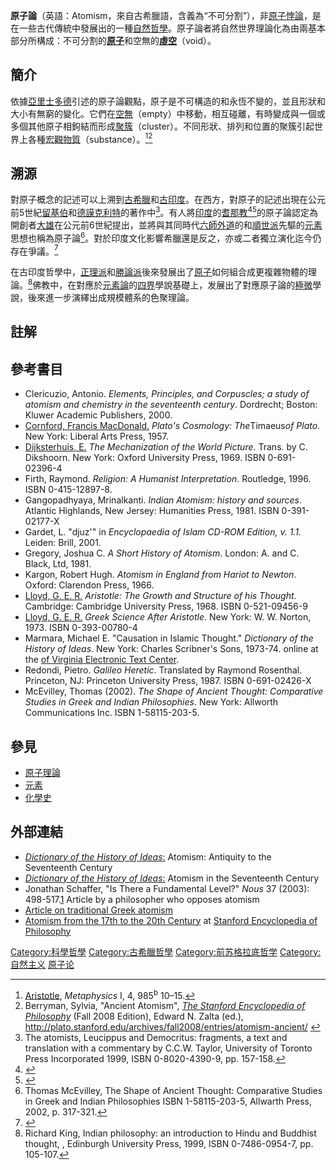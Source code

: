 {{about|一种哲学上的物质论|物理学化学范畴中对[[原子|原子]]的观点的历史|原子理論|原子悖論=原子悖論}}
'''原子論'''（英語：Atomism，來自古希臘語{{lang|el|atomos}}，含義為“不可分割”），非[[原子悖論|原子悖論]]，是在一些古代傳統中發展出的一種[[自然哲學|自然哲學]]。原子論者將自然世界理論化為由兩基本部分所構成：不可分割的'''[[原子|原子]]'''和空無的'''[[虛空|虛空]]'''（void）。

== 簡介 ==
依據[[亞里士多德|亞里士多德]]引述的原子論觀點，原子是不可構造的和永恆不變的，並且形狀和大小有無窮的變化。它們在[[空無|空無]]（empty）中移動，相互碰離，有時變成與一個或多個其他原子相鉤結而形成[[聚簇|聚簇]]（cluster）。不同形狀、排列和位置的聚簇引起世界上各種[[宏觀物質|宏觀物質]]（substance）。<ref>[[Aristotle|Aristotle]], ''Metaphysics'' I, 4, 985<sup>b</sup> 10–15.</ref><ref name="SEP">Berryman, Sylvia, "Ancient Atomism", ''[[Stanford_Encyclopedia_of_Philosophy|The Stanford Encyclopedia of Philosophy]]'' (Fall 2008 Edition), Edward N. Zalta (ed.), http://plato.stanford.edu/archives/fall2008/entries/atomism-ancient/ {{Wayback|url=http://plato.stanford.edu/archives/fall2008/entries/atomism-ancient/ |date=20160604024544 }}</ref>

==溯源==
對原子概念的記述可以上溯到[[古希臘|古希臘]]和[[印度歷史|古印度]]。在西方，對原子的記述出現在公元前5世紀[[留基伯|留基伯]]和[[德謨克利特|德謨克利特]]的著作中<ref>The atomists, Leucippus and Democritus: fragments, a text and translation with a commentary by C.C.W. Taylor, University of Toronto Press Incorporated 1999, ISBN 0-8020-4390-9, pp. 157-158.</ref>。有人將[[印度|印度]]的[[耆那教|耆那教]]<ref>{{cite book
|last=Gangopadhyaya|first=Mrinalkanti
|title=Indian Atomism: History and Sources
|publisher=Humanities Press|year=1981
|location=Atlantic Highlands, New Jersey
|isbn=0-391-02177-X
|oclc=10916778}}
</ref><ref>{{cite book|last= Iannone|first= A. Pablo|year= 2001|title= Dictionary of World Philosophy|publisher= Routledge|isbn= 0415179955|oclc= 44541769|url= http://books.google.com/books?vid=ISBN0415179955&pg=PA83|pages= 83,356|access-date= 2011-12-14|archive-date= 2020-07-26|archive-url= https://web.archive.org/web/20200726140301/https://books.google.com/books?vid=ISBN0415179955&pg=PA83|dead-url= no}}</ref>的原子論認定為開創者[[笩駄摩那|大雄]]在公元前6世紀提出，並將與其同時代[[六師外道|六師外道]]的{{en-link|正命論|Ājīvika}}和[[順世派|順世派]]先驅的[[元素|元素]]思想也稱為原子論<ref>Thomas McEvilley, The Shape of Ancient Thought: Comparative Studies in Greek and Indian Philosophies ISBN 1-58115-203-5, Allwarth Press, 2002, p. 317-321.</ref>。對於印度文化影響希臘還是反之，亦或二者獨立演化迄今仍存在爭議。<ref>{{cite book
|last=Teresi|first=Dick|publisher = Simon & Schuster
|title = Lost Discoveries: The Ancient Roots of Modern Science
|year=2003|isbn=074324379X
|url = http://books.google.com/?id=pheL_ubbXD0C&pg=PA213
|pages = 213–214}}</ref>

在古印度哲學中，[[正理派|正理派]]和[[勝論派|勝論派]]後來發展出了[[極微|原子]]如何組合成更複雜物體的理論。<ref>Richard King, Indian philosophy: an introduction to Hindu and Buddhist thought, , Edinburgh University Press, 1999, ISBN 0-7486-0954-7, pp. 105-107.</ref>佛教中，在對應於[[古典元素|元素論]]的[[四界|四界]]學說基礎上，发展出了對應原子論的[[極微|極微]]學說，後來進一步演繹出成規模體系的色聚理論。

== 註解 ==
{{reflist|2}}

== 參考書目 ==
* Clericuzio, Antonio. ''Elements, Principles, and Corpuscles; a study of atomism and chemistry in the seventeenth century''. Dordrecht; Boston: Kluwer Academic Publishers, 2000.
* [[F._M._Cornford|Cornford, Francis MacDonald.]] ''Plato's Cosmology: The ''Timaeus'' of Plato''. New York: Liberal Arts Press, 1957.
* [[Eduard_Jan_Dijksterhuis|Dijksterhuis, E.]] ''The Mechanization of the World Picture''. Trans. by C. Dikshoorn. New York: Oxford University Press, 1969. ISBN 0-691-02396-4
* Firth, Raymond. ''Religion: A Humanist Interpretation''. Routledge, 1996. ISBN 0-415-12897-8.
* Gangopadhyaya, Mrinalkanti. ''Indian Atomism: history and sources''. Atlantic Highlands, New Jersey: Humanities Press, 1981. ISBN 0-391-02177-X
* Gardet, L. "djuz'" in ''Encyclopaedia of Islam CD-ROM Edition, v. 1.1''. Leiden: Brill, 2001.
* Gregory, Joshua C. ''A Short History of Atomism''. London: A. and C. Black, Ltd, 1981.
* Kargon, Robert Hugh. ''Atomism in England from Hariot to Newton''. Oxford: Clarendon Press, 1966.
* [[G._E._R._Lloyd|Lloyd, G. E. R.]] ''Aristotle: The Growth and Structure of his Thought''. Cambridge: Cambridge University Press, 1968. ISBN 0-521-09456-9
* [[G._E._R._Lloyd|Lloyd, G. E. R.]] ''Greek Science After Aristotle''. New York: W. W. Norton, 1973. ISBN 0-393-00780-4
* Marmara, Michael E. "Causation in Islamic Thought." ''Dictionary of the History of Ideas''. New York: Charles Scribner's Sons, 1973-74. online at the [http://etext.virginia.edu/cgi-local/DHI/dhi.cgi?id=dv1-39|University of Virginia Electronic Text Center]{{Wayback|url=http://etext.virginia.edu/cgi-local/DHI/dhi.cgi?id=dv1-39%7CUniversity |date=20060907134420 }}.
* Redondi, Pietro. ''Galileo Heretic''. Translated by Raymond Rosenthal. Princeton, NJ: Princeton University Press, 1987. ISBN 0-691-02426-X
* McEvilley, Thomas (2002). ''The Shape of Ancient Thought: Comparative Studies in Greek and Indian Philosophies''. New York: Allworth Communications Inc. ISBN 1-58115-203-5.

== 參見 ==
* [[原子理論|原子理論]]
* [[元素|元素]]
* [[化學史|化學史]]

== 外部連結 ==
{{Wiktionary|atomism}}
* [http://xtf.lib.virginia.edu/xtf/view?docId=DicHist/uvaBook/tei/DicHist1.xml;chunk.id=dv1-21 ''Dictionary of the History of Ideas'':] {{Wayback|url=http://xtf.lib.virginia.edu/xtf/view?docId=DicHist%2FuvaBook%2Ftei%2FDicHist1.xml%3Bchunk.id%3Ddv1-21 |date=20160411071736 }} Atomism: Antiquity to the Seventeenth Century
* [http://xtf.lib.virginia.edu/xtf/view?docId=DicHist/uvaBook/tei/DicHist1.xml;chunk.id=dv1-22 ''Dictionary of the History of Ideas'':] {{Wayback|url=http://xtf.lib.virginia.edu/xtf/view?docId=DicHist%2FuvaBook%2Ftei%2FDicHist1.xml%3Bchunk.id%3Ddv1-22 |date=20160411071754 }} Atomism in the Seventeenth Century
* Jonathan Schaffer, "Is There a Fundamental Level?" ''Nous'' 37 (2003): 498-517.[https://web.archive.org/web/20061221163403/http://people.umass.edu/schaffer/papers/Fundamental.pdf] Article by a philosopher who opposes atomism
* [http://plato.stanford.edu/entries/democritus/ Article on traditional Greek atomism]{{Wayback|url=http://plato.stanford.edu/entries/democritus/ |date=20180917023622 }}
* [http://plato.stanford.edu/entries/atomism-modern/ Atomism from the 17th to the 20th Century] {{Wayback|url=http://plato.stanford.edu/entries/atomism-modern/ |date=20201213044358 }} at [http://plato.stanford.edu/ Stanford Encyclopedia of Philosophy]{{Wayback|url=http://plato.stanford.edu/ |date=19961227155812 }}

{{Authority control}}
[[Category:科學哲學|Category:科學哲學]]
[[Category:古希臘哲學|Category:古希臘哲學]]
[[Category:前苏格拉底哲学|Category:前苏格拉底哲学]]
[[Category:自然主义|Category:自然主义]]
[[Category:原子论|]]
